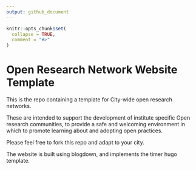 ```yaml
---
output: github_document
---
```


<!-- README.md is generated from README.Rmd. Please edit that file -->

```r
knitr::opts_chunk$set(
  collapse = TRUE,
  comment = "#>"
)
```
# Open Research Network Website Template

This is the repo containing a template for City-wide open research networks. 

These are intended to support the development of institute specific Open research communities, to provide a safe and welcoming environment in which to promote learning about and adopting open practices.  

Please feel free to fork this repo and adapt to your city. 

The website is built using blogdown, and implements the timer hugo template. 
